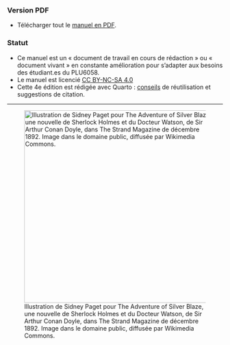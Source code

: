 ### Version PDF {.unnumbered}

- Télécharger tout le [manuel en PDF](https://pmartinolli.github.io/QMpRD/Manuel-pratique-de-recherche-documentaire.pdf).

### Statut {.unnumbered}

- Ce manuel est un « document de travail en cours de rédaction » ou « document vivant » en constante amélioration pour s'adapter aux besoins des étudiant.es du PLU6058.
- Le manuel est licencié [CC BY-NC-SA 4.0](https://creativecommons.org/licenses/by-nc-sa/4.0/)
- Cette 4e édition est rédigée avec Quarto : [conseils](#sec-accesetdroit) de réutilisation et suggestions de citation.


------------------------------------------------------------------------



![Illustration de Sidney Paget pour The Adventure of Silver Blaze, une nouvelle de Sherlock Holmes et du Docteur Watson, de Sir Arthur Conan Doyle, dans The Strand Magazine de décembre 1892. Image dans le domaine public, diffusée par Wikimedia Commons.](images/SherlockHolmes-bySidneyPaget-for-TheAdventureofSilverBlaze.jpg){fig-alt="Sherlock Holmes et le Docteur Watson discutant dans une cabine de train et disant : « – Bibliothécaire ! mon cher Watson. Grâce aux méthodes du PLU6058, nous gagnons un temps précieux sur toutes nos recherches ! » (Citation apocryphe)" fig-align="center" width="450"}
